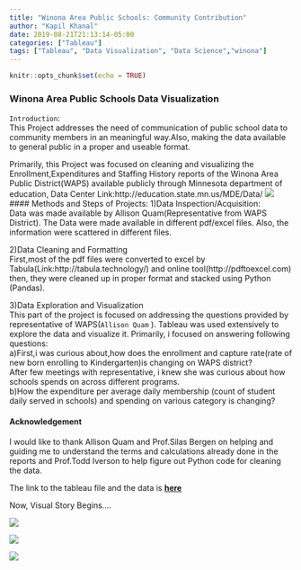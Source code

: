 ```yaml
---
title: "Winona Area Public Schools: Community Contribution"
author: "Kapil Khanal"
date: 2019-08-21T21:13:14-05:00
categories: ["Tableau"]
tags: ["Tableau", "Data Visualization", "Data Science","winona"]
---
```


```r
knitr::opts_chunk$set(echo = TRUE)
```

### Winona Area Public Schools Data Visualization 
`Introduction`:<br>
This Project addresses the need of communication of public school data to community members in an meaningful way.Also, making the data available to general public in a proper and useable format. <br>

Primarily, this Project was focused on cleaning and visualizing the Enrollment,Expenditures and Staffing History reports of the Winona Area Public District(WAPS) available publicly through Minnesota department of education, Data Center
Link:http://education.state.mn.us/MDE/Data/
![](/post/WAPS_files/waps.png)
#### Methods and Steps of Projects:
1)Data Inspection/Acquisition:<br>
Data was made available by Allison Quam(Representative from WAPS District).
The Data were made available in different pdf/excel files. Also, the information were scattered in different files.<br>

2)Data Cleaning and Formatting<br>
First,most of the pdf files were converted to excel by Tabula(Link:http://tabula.technology/) and online tool(http://pdftoexcel.com)
then, they were cleaned up in proper format and stacked using Python (Pandas).<br>

3)Data Exploration and Visualization <br>
This part of the project is focused on addressing the questions provided by representative of WAPS(`Allison Quam` ). 
Tableau was used extensively to explore the data and visualize it.
Primarily, i focused on answering following questions:<br>
a)First,i was curious about,how does the enrollment and capture rate(rate of new born enrolling to Kindergarten)is changing on WAPS district? <br>
After few meetings with representative, i knew she was curious about how schools spends on across different programs.<br>
b)How the expenditure per average daily membership (count of student daily served in schools)  and spending on various category is changing?<br>

#### Acknowledgement
I would like to thank Allison Quam and Prof.Silas Bergen on helping and guiding me to understand the terms and calculations already done in the reports and Prof.Todd Iverson to help figure out Python code for cleaning the data.

The link to the tableau file and the data is <a href = "https://public.tableau.com/views/WinonaAreaPublicSchoolsDataStory/FourthDashboard?:retry=yes&:embed=y&:display_count=yes&:origin=viz_share_link"> <b>here</b> </a>

Now, Visual Story Begins....



![](/post/WAPS_files/Second_Dashboard.png)

![](/post/WAPS_files/Third_Dashboard.png)

![](/post/WAPS_files/Fourth_Dashboard.png)


